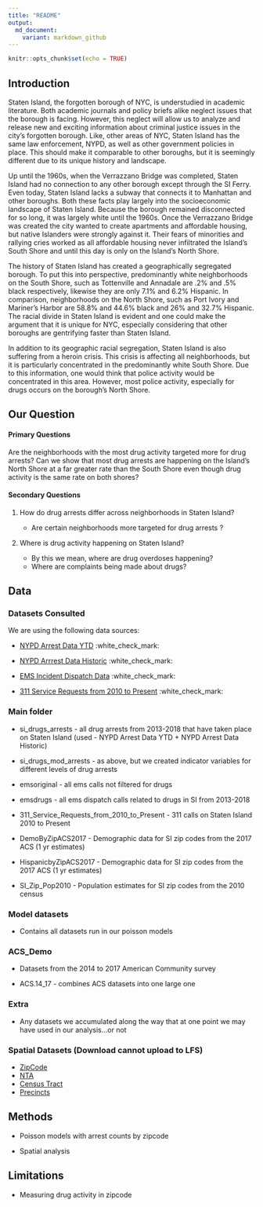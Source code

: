 ```yaml
---
title: "README"
output: 
  md_document:
    variant: markdown_github
---
```


```r
knitr::opts_chunk$set(echo = TRUE)
```

## Introduction 

Staten Island, the forgotten borough of NYC, is understudied in academic literature. Both academic journals and policy briefs alike neglect issues that the borough is facing. However, this neglect will allow us to analyze and release new and exciting information  about criminal justice issues in the city’s forgotten borough. Like, other areas of NYC, Staten Island has the same law enforcement, NYPD, as well as other government policies in place. This should make it comparable to other boroughs, but it is seemingly different due to its unique history and landscape.
  
Up until the 1960s, when the Verrazzano Bridge was completed, Staten Island had no connection to any other borough except through the SI Ferry. Even today, Staten Island lacks a subway that connects it to Manhattan and other boroughs. Both these facts play largely into the socioeconomic landscape of Staten Island. Because the borough remained disconnected for so long, it was largely white until the 1960s. Once the Verrazzano Bridge was created the city wanted to create apartments and affordable housing, but native Islanders were strongly against it. Their fears of minorities and rallying cries worked as all affordable housing never infiltrated the Island’s South Shore and until this day is only on the Island’s North Shore. 
	
The history of Staten Island has created a geographically segregated borough. To put this into perspective, predominantly white neighborhoods on the South Shore, such as Tottenville and Annadale are .2% and .5% black respectively, likewise they are only 7.1% and 6.2% Hispanic. In comparison, neighborhoods on the North Shore, such as Port Ivory and Mariner’s Harbor are 58.8% and 44.6%  black and 26% and 32.7% Hispanic. The racial divide in Staten Island is evident and one could make the argument that it is unique for NYC, especially considering that other boroughs are gentrifying faster than Staten Island. 
	
In addition to its geographic racial segregation, Staten Island is also suffering from a heroin crisis. This crisis is affecting all neighborhoods, but it is particularly concentrated in the predominantly white South Shore. Due to this information, one would think that police activity would be concentrated in this area. However, most police activity, especially for drugs occurs on the borough’s North Shore. 
	
## Our Question 

#### Primary Questions 

Are the neighborhoods with the most drug activity targeted more for drug arrests? Can we show that most drug arrests are happening on the Island’s North Shore at a far greater rate than the South Shore even though drug activity is the same rate on both shores? 

#### Secondary Questions 

1. How do drug arrests differ across neighborhoods in Staten Island? 
    
    + Are certain neighborhoods more targeted for drug arrests ?

2. Where is drug activity happening on Staten Island?
    
    + By this we mean, where are drug overdoses happening?
    + Where are complaints being made about drugs? 

## Data

### Datasets Consulted

We are using the following data sources: 

* [NYPD Arrest Data YTD](https://data.cityofnewyork.us/Public-Safety/NYPD-Arrest-Data-Year-to-Date-/uip8-fykc) :white_check_mark:

* [NYPD Arrrest Data Historic](https://data.cityofnewyork.us/Public-Safety/NYPD-Arrests-Data-Historic-/8h9b-rp9u) :white_check_mark:

* [EMS Incident Dispatch Data](https://data.cityofnewyork.us/Public-Safety/EMS-Incident-Dispatch-Data/76xm-jjuj) :white_check_mark: 

* [311 Service Requests from 2010 to Present](https://nycopendata.socrata.com/Social-Services/311-Service-Requests-from-2010-to-Present/erm2-nwe9) :white_check_mark: 
    
### Main folder 

* si_drugs_arrests - all drug arrests from 2013-2018 that have taken place on Staten Island (used - NYPD Arrest Data YTD + NYPD Arrest Data Historic)

* si_drugs_mod_arrests - as above, but we created indicator variables for different levels of drug arrests 

* emsoriginal - all ems calls not filtered for drugs 

* emsdrugs - all ems dispatch calls related to drugs in SI from 2013-2018 

* 311_Service_Requests_from_2010_to_Present - 311 calls on Staten Island 2010 to Present

* DemoByZipACS2017 - Demographic data for SI zip codes from the 2017 ACS (1 yr estimates)

* HispanicbyZipACS2017 - Demographic data for SI zip codes from the 2017 ACS (1 yr estimates)

* SI_Zip_Pop2010 - Population estimates for SI zip codes from the 2010 census 

### Model datasets 
 
* Contains all datasets run in our poisson models 
 
### ACS_Demo 

* Datasets from the 2014 to 2017 American Community survey 

* ACS.14_17 - combines ACS datasets into one large one 

### Extra 

* Any datasets we accumulated along the way that at one point we may have used in our analysis...or not 

### Spatial Datasets (Download cannot upload to LFS)

* [ZipCode](https://data.cityofnewyork.us/Business/Zip-Code-Boundaries/i8iw-xf4u)
* [NTA](https://data.cityofnewyork.us/City-Government/Neighborhood-Tabulation-Areas/cpf4-rkhq)
* [Census Tract](https://data.cityofnewyork.us/City-Government/2010-Census-Tracts/fxpq-c8ku)
* [Precincts](https://data.cityofnewyork.us/Public-Safety/Police-Precincts/78dh-3ptz)

## Methods

* Poisson models with arrest counts by zipcode

* Spatial analysis 

## Limitations 

* Measuring drug activity in zipcode 



